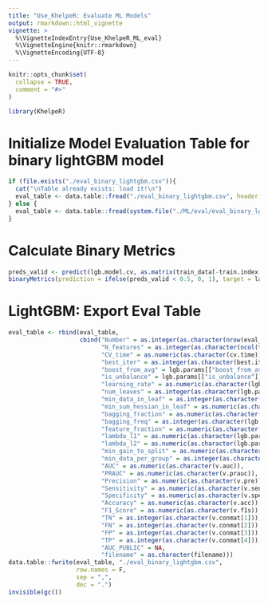 ```yaml
---
title: "Use_KhelpeR: Evaluate ML Models"
output: rmarkdown::html_vignette
vignette: >
  %\VignetteIndexEntry{Use_KhelpeR_ML_eval}
  %\VignetteEngine{knitr::rmarkdown}
  %\VignetteEncoding{UTF-8}
---
```


```r
knitr::opts_chunk$set(
  collapse = TRUE,
  comment = "#>"
)
```

```r
library(KhelpeR)
```

# Initialize Model Evaluation Table for binary lightGBM model

```r
if (file.exists("./eval_binary_lightgbm.csv")){
  cat("\nTable already exists: load it!\n")
  eval_table <- data.table::fread("./eval_binary_lightgbm.csv", header = T)
} else {
  eval_table <- data.table::fread(system.file("./ML/eval/eval_binary_lgb.csv", package = "KhelpeR"), header = T)
}
```

# Calculate Binary Metrics

```r
preds_valid <- predict(lgb.model.cv, as.matrix(train_data[-train.index[,1],vec, with = F]))
binaryMetrics(prediction = ifelse(preds_valid < 0.5, 0, 1), target = label_train[-train.index[,1]], positive = "1")
```


# LightGBM: Export Eval Table 

```r
eval_table <- rbind(eval_table,
                    cbind("Number" = as.integer(as.character(nrow(eval_table)+1)),
                          "N_features" = as.integer(as.character(ncol(train_data)-2)),
                          "CV_time" = as.numeric(as.character(cv.time)),
                          "best_iter" = as.integer(as.character(best.iter.cv)),
                          "boost_from_avg" = lgb.params[["boost_from_average"]],
                          "is_unbalance" = lgb.params[["is_unbalance"]],
                          "learning_rate" = as.numeric(as.character(lgb.params[["learning_rate"]])),
                          "num_leaves" = as.integer(as.character(lgb.params[["num_leaves"]])),
                          "min_data_in_leaf" = as.integer(as.character(lgb.params[["min_data_in_leaf"]])),
                          "min_sum_hessian_in_leaf" = as.numeric(as.character(lgb.params[["min_sum_hessian_in_leaf"]])),
                          "bagging_fraction" = as.numeric(as.character(lgb.params[["bagging_fraction"]])),
                          "bagging_freq" = as.integer(as.character(lgb.params[["bagging_freq"]])),
                          "feature_fraction" = as.numeric(as.character(lgb.params[["feature_fraction"]])),
                          "lambda_l1" = as.numeric(as.character(lgb.params[["lambda_l1"]])),
                          "lambda_l2" = as.numeric(as.character(lgb.params[["lambda_l2"]])),
                          "min_gain_to_split" = as.numeric(as.character(lgb.params[["min_gain_to_split"]])),
                          "min_data_per_group" = as.integer(as.character(lgb.params[["min_data_per_group"]])),
                          "AUC" = as.numeric(as.character(v.auc)),
                          "PRAUC" = as.numeric(as.character(v.prauc)),
                          "Precision" = as.numeric(as.character(v.pre)),
                          "Sensitivity" = as.numeric(as.character(v.sen)),
                          "Specificity" = as.numeric(as.character(v.spe)),
                          "Accuracy" = as.numeric(as.character(v.acc)),
                          "F1_Score" = as.numeric(as.character(v.f1s)),
                          "TN" = as.integer(as.character(v.conmat[1])),
                          "FN" = as.integer(as.character(v.conmat[2])),
                          "FP" = as.integer(as.character(v.conmat[3])),
                          "TP" = as.integer(as.character(v.conmat[4])),
                          "AUC_PUBLIC" = NA,
                          "filename" = as.character(filename)))
data.table::fwrite(eval_table, "./eval_binary_lightgbm.csv", 
                   row.names = F, 
                   sep = ",", 
                   dec = ".")
invisible(gc())
```
